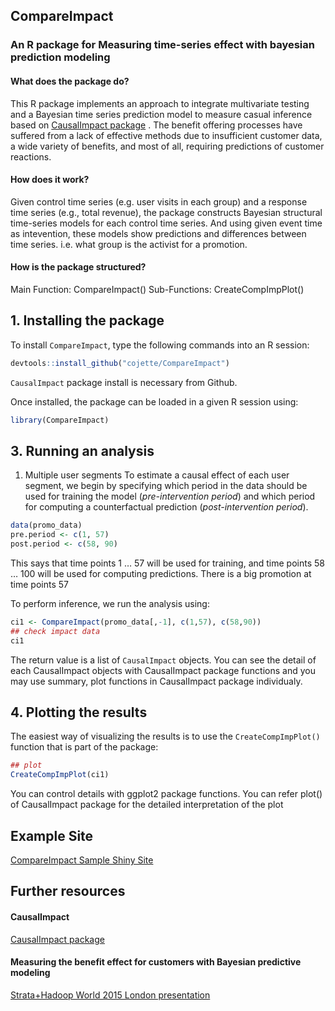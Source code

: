 
## CompareImpact

### An R package for Measuring time-series effect with bayesian prediction modeling

#### What does the package do?
This R package implements an approach to integrate multivariate testing and a Bayesian time series prediction model to measure casual inference based on [CausalImpact package](https://github.com/google/CausalImpact) .  The benefit offering processes have suffered from a lack of effective methods due to insufficient customer data, a wide variety of benefits, and most of all, requiring predictions of customer reactions.

#### How does it work?
Given control time series (e.g. user visits in each group) and a response time series (e.g., total revenue), the package constructs Bayesian structural time-series models for each control time series. And using given event time as intevention,  these models show predictions and differences between time series. i.e. what group is the activist for a promotion. 


#### How is the package structured?
Main Function: CompareImpact()
Sub-Functions:  CreateCompImpPlot()

## 1. Installing the package

To install `CompareImpact`, type the following commands into an R session:

```r


devtools::install_github("cojette/CompareImpact")
```
`CausalImpact` package install is necessary from Github. 

Once installed, the package can be loaded in a given R session using:

```r
library(CompareImpact)
```

## 3. Running an analysis
1) Multiple user segments
To estimate a causal effect of each user segment, we begin by specifying which period in the data should be used for training the model (*pre-intervention period*) and which period for computing a counterfactual prediction (*post-intervention period*).

```r
data(promo_data)
pre.period <- c(1, 57)
post.period <- c(58, 90)
```

This says that time points 1 ... 57 will be used for training, and time points 58 ... 100 will be used for computing predictions. There is a big promotion at time points 57

To perform inference, we run the analysis using:
```r

ci1 <- CompareImpact(promo_data[,-1], c(1,57), c(58,90))
## check impact data
ci1
```

The return value is a list of `CausalImpact` objects. You can see the detail of each CausalImpact objects with CausalImpact package functions and you may use summary, plot functions in CausalImpact package individualy.

## 4. Plotting the results

The easiest way of visualizing the results is to use the `CreateCompImpPlot()` function that is part of the package:
```r
## plot
CreateCompImpPlot(ci1)

```

You can control details with ggplot2 package functions. You can refer plot() of CausalImpact package for the detailed interpretation of the plot 

## Example Site
[CompareImpact Sample Shiny Site](https://cojette.shinyapps.io/CompareImpactDash)

## Further resources

#### CausalImpact
[CausalImpact package](https://github.com/google/CausalImpact)

#### Measuring the benefit effect for customers with Bayesian predictive modeling
[Strata+Hadoop World 2015 London presentation](http://strataconf.com/big-data-conference-uk-2015/public/schedule/detail/39592)